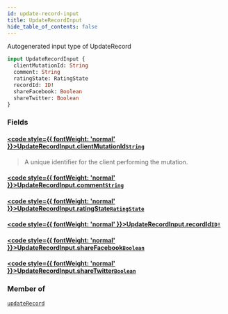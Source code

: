 ```yaml
---
id: update-record-input
title: UpdateRecordInput
hide_table_of_contents: false
---
```








Autogenerated input type of UpdateRecord

```graphql
input UpdateRecordInput {
  clientMutationId: String
  comment: String
  ratingState: RatingState
  recordId: ID!
  shareFacebook: Boolean
  shareTwitter: Boolean
}
```


### Fields

#### [<code style={{ fontWeight: 'normal' }}>UpdateRecordInput.<b>clientMutationId</b></code>](#)<Bullet />[`String`](/docs/graphql-api/beta/reference/scalars/string) <Badge class="secondary" text="scalar"/>
> A unique identifier for the client performing the mutation.
> 

#### [<code style={{ fontWeight: 'normal' }}>UpdateRecordInput.<b>comment</b></code>](#)<Bullet />[`String`](/docs/graphql-api/beta/reference/scalars/string) <Badge class="secondary" text="scalar"/>
> 
> 

#### [<code style={{ fontWeight: 'normal' }}>UpdateRecordInput.<b>ratingState</b></code>](#)<Bullet />[`RatingState`](/docs/graphql-api/beta/reference/enums/rating-state) <Badge class="secondary" text="enum"/>
> 
> 

#### [<code style={{ fontWeight: 'normal' }}>UpdateRecordInput.<b>recordId</b></code>](#)<Bullet />[`ID!`](/docs/graphql-api/beta/reference/scalars/id) <Badge class="secondary" text="non-null"/> <Badge class="secondary" text="scalar"/>
> 
> 

#### [<code style={{ fontWeight: 'normal' }}>UpdateRecordInput.<b>shareFacebook</b></code>](#)<Bullet />[`Boolean`](/docs/graphql-api/beta/reference/scalars/boolean) <Badge class="secondary" text="scalar"/>
> 
> 

#### [<code style={{ fontWeight: 'normal' }}>UpdateRecordInput.<b>shareTwitter</b></code>](#)<Bullet />[`Boolean`](/docs/graphql-api/beta/reference/scalars/boolean) <Badge class="secondary" text="scalar"/>
> 
> 



### Member of

[`updateRecord`](/docs/graphql-api/beta/reference/mutations/update-record)  <Badge class="secondary" text="mutation"/>



